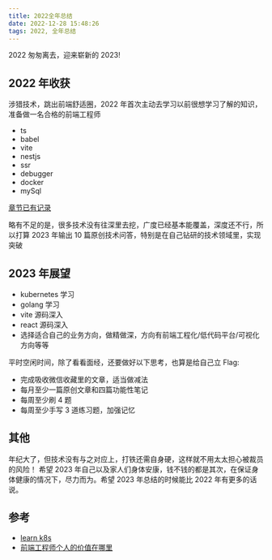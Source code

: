 ```yaml
---
title: 2022全年总结
date: 2022-12-28 15:48:26
tags: 2022, 全年总结
---
```


2022 匆匆离去，迎来崭新的 2023!

## 2022 年收获

涉猎技术，跳出前端舒适圈，2022 年首次主动去学习以前很想学习了解的知识，准备做一名合格的前端工程师

- ts
- babel
- vite
- nestjs
- ssr
- debugger
- docker
- mySql

[章节已有记录](https://bythewayer.com/learn/node)

略有不足的是，很多技术没有往深里去挖，广度已经基本能覆盖，深度还不行，所以打算 2023 年输出 10 篇原创技术问答，特别是在自己钻研的技术领域里，实现突破

## 2023 年展望

- kubernetes 学习
- golang 学习
- vite 源码深入
- react 源码深入
- 选择适合自己的业务方向，做精做深，方向有前端工程化/低代码平台/可视化方向等等

平时空闲时间，除了看看面经，还要做好以下思考，也算是给自己立 Flag:

- 完成吸收微信收藏里的文章，适当做减法
- 每月至少一篇原创文章和四篇功能性笔记
- 每周至少刷 4 题
- 每周至少手写 3 道练习题，加强记忆

## 其他

年纪大了，但技术没有与之对应上，打铁还需自身硬，这样就不用太太担心被裁员的风险！
希望 2023 年自己以及家人们身体安康，钱不钱的都是其次，在保证身体健康的情况下，尽力而为。希望 2023 年总结的时候能比 2022 年有更多的话说。

## 参考

- [learn k8s](https://www.cnblogs.com/chiangchou/p/k8s-1.html)
- [前端工程师个人的价值在哪里](https://mp.weixin.qq.com/s/wq4dM_cRuAfXSTnaP1uGNQ)
